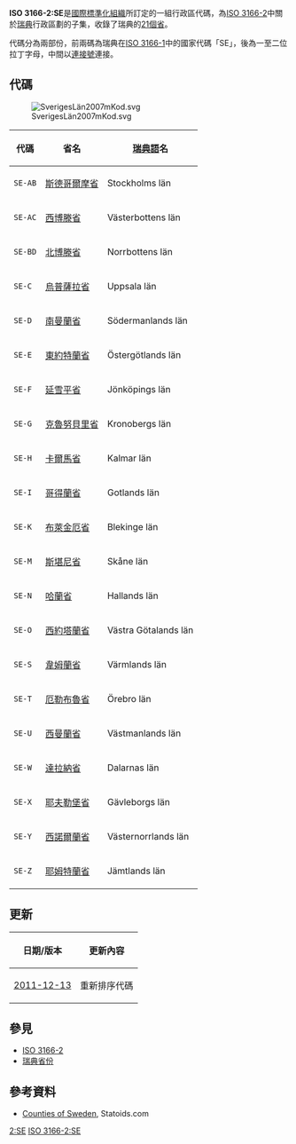 {{noteTA
|1=zh-hans:斯科讷;zh-hant:斯堪尼
}}

'''ISO 3166-2:SE'''是[[國際標準化組織|國際標準化組織]]所訂定的一組行政區代碼，為[[ISO_3166-2|ISO 3166-2]]中關於[[瑞典|瑞典]]行政區劃的子集，收錄了瑞典的[[瑞典省份|21個省]]。

代碼分為兩部份，前兩碼為瑞典在[[ISO_3166-1|ISO 3166-1]]中的國家代碼「SE」，後為一至二位拉丁字母，中間以[[連接號|連接號]]連接。

==代碼==
[[File:SverigesLän2007mKod.svg|thumb]]
{| class="wikitable sortable"
|-
! 代碼 !! 省名 !! [[瑞典語|瑞典語]]名
|-
| <code>SE-AB</code> || [[斯德哥爾摩省|斯德哥爾摩省]] || Stockholms län
|-
| <code>SE-AC</code> || [[西博滕省|西博滕省]] || Västerbottens län
|-
| <code>SE-BD</code> || [[北博滕省|北博滕省]] || Norrbottens län
|-
| <code>SE-C</code> || [[烏普薩拉省|烏普薩拉省]] || Uppsala län
|-
| <code>SE-D</code> || [[南曼蘭省|南曼蘭省]] || Södermanlands län
|-
| <code>SE-E</code> || [[東約特蘭省|東約特蘭省]] || Östergötlands län
|-
| <code>SE-F</code> || [[延雪平省|延雪平省]] || Jönköpings län
|-
| <code>SE-G</code> || [[克魯努貝里省|克魯努貝里省]] || Kronobergs län
|-
| <code>SE-H</code> || [[卡爾馬省|卡爾馬省]] || Kalmar län
|-
| <code>SE-I</code> || [[哥得蘭省|哥得蘭省]] || Gotlands län
|-
| <code>SE-K</code> || [[布萊金厄省|布萊金厄省]] || Blekinge län
|-
| <code>SE-M</code> || [[斯堪尼省|斯堪尼省]] || Skåne län
|-
| <code>SE-N</code> || [[哈蘭省|哈蘭省]] || Hallands län
|-
| <code>SE-O</code> || [[西約塔蘭省|西約塔蘭省]] || Västra Götalands län
|-
| <code>SE-S</code> || [[韋姆蘭省|韋姆蘭省]] || Värmlands län
|-
| <code>SE-T</code> || [[厄勒布魯省|厄勒布魯省]] || Örebro län
|-
| <code>SE-U</code> || [[西曼蘭省|西曼蘭省]] || Västmanlands län
|-
| <code>SE-W</code> || [[達拉納省|達拉納省]] || Dalarnas län
|-
| <code>SE-X</code> || [[耶夫勒堡省|耶夫勒堡省]] || Gävleborgs län
|-
| <code>SE-Y</code> || [[西諾爾蘭省|西諾爾蘭省]] || Västernorrlands län
|-
| <code>SE-Z</code> || [[耶姆特蘭省|耶姆特蘭省]] || Jämtlands län
|}

==更新==
{| class="wikitable"
|-
! 日期/版本 !! 更新內容
|-
| [[ISO_3166-2:2011-12-13|2011-12-13]]
| 重新排序代碼
|}

==參見==
* [[ISO_3166-2|ISO 3166-2]]
* [[瑞典省份|瑞典省份]]

==參考資料==
* [http://www.statoids.com/use.html Counties of Sweden]{{Wayback|url=http://www.statoids.com/use.html |date=20130603213350 }}, Statoids.com
{{ISO 3166}}
[[Category:ISO_3166|2:SE]]
[[Category:瑞典省份|ISO 3166-2:SE]]
